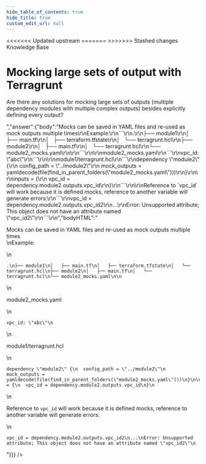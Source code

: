 ```yaml
---
hide_table_of_contents: true
hide_title: true
custom_edit_url: null
---
```



<head>
<<<<<<< Updated upstream
  <link rel="canonical" href="https://github.com/tnn-gruntwork-io/knowledge-base/discussions/109" />
=======
  <link rel="canonical" href="https://github.com/tnn-gruntwork-io/knowledge-base/discussions/109" />
>>>>>>> Stashed changes
</head>

<CenterLayout>
<span className="searchCategory">Knowledge Base</span>
<h1>Mocking large sets of output with Terragrunt</h1>
<GitHub discussion={{"id":"D_kwDOF8slf84AOaVR","number":109,"author":{"login":"pete0emerson"},"title":"Mocking large sets of output with Terragrunt","body":"Are there any solutions for mocking large sets of outputs (multiple dependency modules with multiple complex outputs) besides explicitly defining every output?","bodyHTML":"<p dir=\"auto\">Are there any solutions for mocking large sets of outputs (multiple dependency modules with multiple complex outputs) besides explicitly defining every output?</p>","answer":{"body":"Mocks can be saved in YAML files and re-used as mock outputs multiple times\r\nExample:\r\n```\r\n.\r\n├── module1\r\n│   ├── main.tf\r\n│   ├── terraform.tfstate\r\n│   └── terragrunt.hcl\r\n├── module2\r\n│   ├── main.tf\r\n│   └── terragrunt.hcl\r\n└── module2_mocks.yaml\r\n\r\n```\r\n\r\nmodule2_mocks.yaml\r\n```\r\nvpc_id: \"abc\"\r\n```\r\n\r\nmodule1/terragrunt.hcl\r\n```\r\ndependency \"module2\" {\r\n  config_path = \"../module2\"\r\n  mock_outputs = yamldecode(file(find_in_parent_folders(\"module2_mocks.yaml\")))\r\n}\r\n\r\ninputs = {\r\n  vpc_id = dependency.module2.outputs.vpc_id\r\n}\r\n```\r\n\r\nReference to `vpc_id` will work because it is defined mocks, reference to another variable will generate errors:\r\n```\r\nvpc_id = dependency.module2.outputs.vpc_id2\r\n...\r\nError: Unsupported attribute; This object does not have an attribute named \"vpc_id2\"\r\n```\r\n","bodyHTML":"<p dir=\"auto\">Mocks can be saved in YAML files and re-used as mock outputs multiple times<br>\nExample:</p>\n<div class=\"snippet-clipboard-content notranslate position-relative overflow-auto\" data-snippet-clipboard-copy-content=\".\n├── module1\n│   ├── main.tf\n│   ├── terraform.tfstate\n│   └── terragrunt.hcl\n├── module2\n│   ├── main.tf\n│   └── terragrunt.hcl\n└── module2_mocks.yaml\n\"><pre class=\"notranslate\"><code class=\"notranslate\">.\n├── module1\n│   ├── main.tf\n│   ├── terraform.tfstate\n│   └── terragrunt.hcl\n├── module2\n│   ├── main.tf\n│   └── terragrunt.hcl\n└── module2_mocks.yaml\n\n</code></pre></div>\n<p dir=\"auto\">module2_mocks.yaml</p>\n<div class=\"snippet-clipboard-content notranslate position-relative overflow-auto\" data-snippet-clipboard-copy-content=\"vpc_id: &quot;abc&quot;\"><pre class=\"notranslate\"><code class=\"notranslate\">vpc_id: \"abc\"\n</code></pre></div>\n<p dir=\"auto\">module1/terragrunt.hcl</p>\n<div class=\"snippet-clipboard-content notranslate position-relative overflow-auto\" data-snippet-clipboard-copy-content=\"dependency &quot;module2&quot; {\n  config_path = &quot;../module2&quot;\n  mock_outputs = yamldecode(file(find_in_parent_folders(&quot;module2_mocks.yaml&quot;)))\n}\n\ninputs = {\n  vpc_id = dependency.module2.outputs.vpc_id\n}\"><pre class=\"notranslate\"><code class=\"notranslate\">dependency \"module2\" {\n  config_path = \"../module2\"\n  mock_outputs = yamldecode(file(find_in_parent_folders(\"module2_mocks.yaml\")))\n}\n\ninputs = {\n  vpc_id = dependency.module2.outputs.vpc_id\n}\n</code></pre></div>\n<p dir=\"auto\">Reference to <code class=\"notranslate\">vpc_id</code> will work because it is defined mocks, reference to another variable will generate errors:</p>\n<div class=\"snippet-clipboard-content notranslate position-relative overflow-auto\" data-snippet-clipboard-copy-content=\"vpc_id = dependency.module2.outputs.vpc_id2\n...\nError: Unsupported attribute; This object does not have an attribute named &quot;vpc_id2&quot;\"><pre class=\"notranslate\"><code class=\"notranslate\">vpc_id = dependency.module2.outputs.vpc_id2\n...\nError: Unsupported attribute; This object does not have an attribute named \"vpc_id2\"\n</code></pre></div>"}}} />

</CenterLayout>
  

<!-- ##DOCS-SOURCER-START
{
  "sourcePlugin": "github-discussions",
  "hash": "ac35bb83194e317c63a83392fdd9e0c8"
}
##DOCS-SOURCER-END -->
